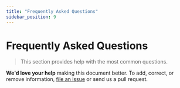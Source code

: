 ```yaml
---
title: "Frequently Asked Questions"
sidebar_position: 9
---
```


# Frequently Asked Questions

> This section provides help with the most common questions.

**We'd love your help** making this document better. To add, correct, or remove
information, [file an issue](https://github.com/helm/helm-www/issues) or send us
a pull request.



<DocCardList />
